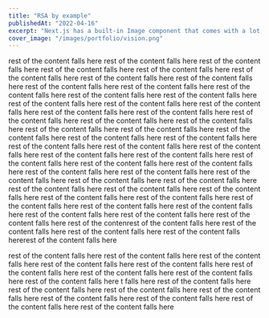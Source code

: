 ```yaml
---
title: "RSA by example"
publishedAt: "2022-04-16"
excerpt: "Next.js has a built-in Image component that comes with a lot of performance optimization features when you are using it."
cover_image: "/images/portfolio/vision.png"
---
```


rest of the content falls here
rest of the content falls here
rest of the content falls here
rest of the content falls here
rest of the content falls here
rest of the content falls here
rest of the content falls here
rest of the content falls here
rest of the content falls here
rest of the content falls here
rest of the content falls here
rest of the content falls here
rest of the content falls here
rest of the content falls here
rest of the content falls here
rest of the content falls here
rest of the content falls here
rest of the content falls here
rest of the content falls here
rest of the content falls here
rest of the content falls here
rest of the content falls here
rest of the content falls here
rest of the content falls here
rest of the content falls here
rest of the content falls here
rest of the content falls here
rest of the content falls here
rest of the content falls here
rest of the content falls here
rest of the content falls here
rest of the content falls here
rest of the content falls here
rest of the content falls here
rest of the content falls here
rest of the content falls here
rest of the content falls here
rest of the content falls here
rest of the content falls here
rest of the content falls here
rest of the content falls here
rest of the content falls here
rest of the content falls here
rest of the content falls here
rest of the content falls here
rest of the content falls here
rest of the content falls here
rest of the content falls here
rest of the content falls here
rest of the content falls here
rest of the contenrest of the content falls here
rest of the content falls here
rest of the content falls here
rest of the content falls hererest of the content falls here

rest of the content falls here
rest of the content falls here
rest of the content falls here
rest of the content falls here
rest of the content falls here
rest of the content falls here
rest of the content falls here
rest of the content falls here
rest of the content falls here
t falls here
rest of the content falls here
rest of the content falls here
rest of the content falls here
rest of the content falls here
rest of the content falls here
rest of the content falls here
rest of the content falls here
rest of the content falls here
